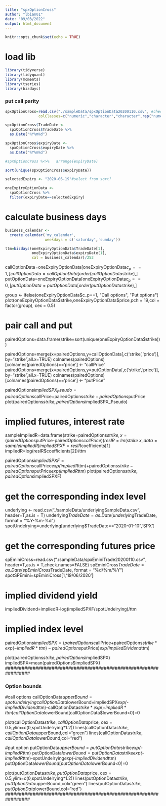 ```yaml
---
title: "spxOptionCross"
author: "lbian01"
date: "09/03/2022"
output: html_document
---
```


```r
knitr::opts_chunk$set(echo = TRUE)
```

# load lib

```r
library(tidyverse)
library(tidyquant)
library(moments)
library(tseries)
library(bizdays)
```

#################################################################
### put call parity 
#################################################################

```r

spxOptionCross=read.csv("./sampleData/spxOptionData20200110.csv", #check.names=FALSE,
               colClasses=c("numeric","character","character",rep("numeric",3)))

```

```r

spxOptionCross$TradeDate <- 
  spxOptionCross$TradeDate %>% 
  as.Date("%Y%m%d")

spxOptionCross$expiryDate <- 
  spxOptionCross$expiryDate %>% 
  as.Date("%Y%m%d")

```


```r
#spxOptionCross %<>%   arrange(expiryDate)

sort(unique(spxOptionCross$expiryDate))

selectedExpiry <- "2020-06-19"#select from sort?

oneExpiryOptionData <- 
  spxOptionCross %>% 
  filter(expiryDate==selectedExpiry)

```


# calculate business days

```r

business_calendar <- 
  create.calendar('my_calendar', 
                  weekdays = c('saturday','sunday'))

ttm=bizdays(oneExpiryOptionData$TradeDate[1],
            oneExpiryOptionData$expiryDate[1], 
            cal = business_calendar)/252

```



callOptionData=oneExpiryOptionData[oneExpiryOptionData$c_p==1,]
callOptionData=callOptionData[order(callOptionData$strike),]
putOptionData=oneExpiryOptionData[oneExpiryOptionData$c_p==0,]
putOptionData=putOptionData[order(putOptionData$strike),]

group <- ifelse(oneExpiryOptionData$c_p==1, "Call options", "Put options")
plot(oneExpiryOptionData$strike,oneExpiryOptionData$price,pch = 19,col = factor(group), cex = 0.5)


# pair call and put
pairedOptions=data.frame(strike=sort(unique(oneExpiryOptionData$strike))) 

pairedOptions=merge(x=pairedOptions,y=callOptionData[,c('strike','price')],by="strike",all.x=TRUE)
colnames(pairedOptions)[colnames(pairedOptions)=='price'] <- "callPrice"
pairedOptions=merge(x=pairedOptions,y=putOptionData[,c('strike','price')],by="strike",all.x=TRUE)
colnames(pairedOptions)[colnames(pairedOptions)=='price'] <- "putPrice"

pairedOptions$impliedSPX_Pseudo=pairedOptions$callPrice+pairedOptions$strike-pairedOptions$putPrice
plot(pairedOptions$strike,pairedOptions$impliedSPX_Pseudo)

# implied futures, interest rate
sampleImpliedR=data.frame(strike=pairedOptions$strike,x=(pairedOptions$putPrice-pairedOptions$callPrice))
resIR=lm(strike ~ x, data = sampleImpliedR)
impliedSPXF=resIR$coefficients[1]
impliedR=log(resIR$coefficients[2])/ttm


pairedOptions$impliedSPXF=pairedOptions$callPrice*exp(impliedR*ttm)+pairedOptions$strike-pairedOptions$putPrice*exp(impliedR*ttm)
plot(pairedOptions$strike,pairedOptions$impliedSPXF)

# get the corresponding index level
underlying <- read.csv("./sampleData/underlyingSampleData.csv", header=T,as.is = T)
underlying$TradeDate=as.Date(underlying$TradeDate, format = "%Y-%m-%d")
spotUndelrying=underlying[underlying$TradeDate=="2020-01-10",'SPX']

# get the corresponding futures price
spEminiCross=read.csv("./sampleData/spxEminiTrade20200110.csv", header=T,as.is = T,check.names=FALSE)
spEminiCross$TradeDate=as.Date(spEminiCross$TradeDate, format = "%d/%m/%Y")
spotSPEmini=spEminiCross[1,'19/06/2020']

# implied dividend yield
impliedDividend=impliedR-log(impliedSPXF/spotUndelrying)/ttm

# implied index level
pairedOptions$impliedSPX=(pairedOptions$callPrice+pairedOptions$strike*exp(-impliedR*ttm)-pairedOptions$putPrice)*exp(impliedDividend*ttm)

plot(pairedOptions$strike,pairedOptions$impliedSPX)
impliedSPX=mean(pairedOptions$impliedSPX)
#################################################################


#################################################################
### Option bounds
#################################################################
#call options
callOptionData$upperBound=spotUndelrying
callOptionData$lowerBound=impliedSPX*exp(-impliedDividend*ttm)-callOptionData$strike*exp(-impliedR*ttm)
callOptionData$lowerBound[callOptionData$lowerBound<0]=0


plot(callOptionData$strike,callOptionData$price, cex = 0.5,ylim=c(0,spotUndelrying*1.2))
lines(callOptionData$strike,callOptionData$upperBound,col="green")
lines(callOptionData$strike,callOptionData$lowerBound,col="red")

#put option
putOptionData$upperBound=putOptionData$strike*exp(-impliedR*ttm)
putOptionData$lowerBound=putOptionData$strike*exp(-impliedR*ttm)-spotUndelrying*exp(-impliedDividend*ttm)
putOptionData$lowerBound[putOptionData$lowerBound<0]=0

plot(putOptionData$strike,putOptionData$price, cex = 0.5,ylim=c(0,spotUndelrying*1.2))
lines(putOptionData$strike,putOptionData$upperBound,col="green")
lines(putOptionData$strike,putOptionData$lowerBound,col="red")
#################################################################
